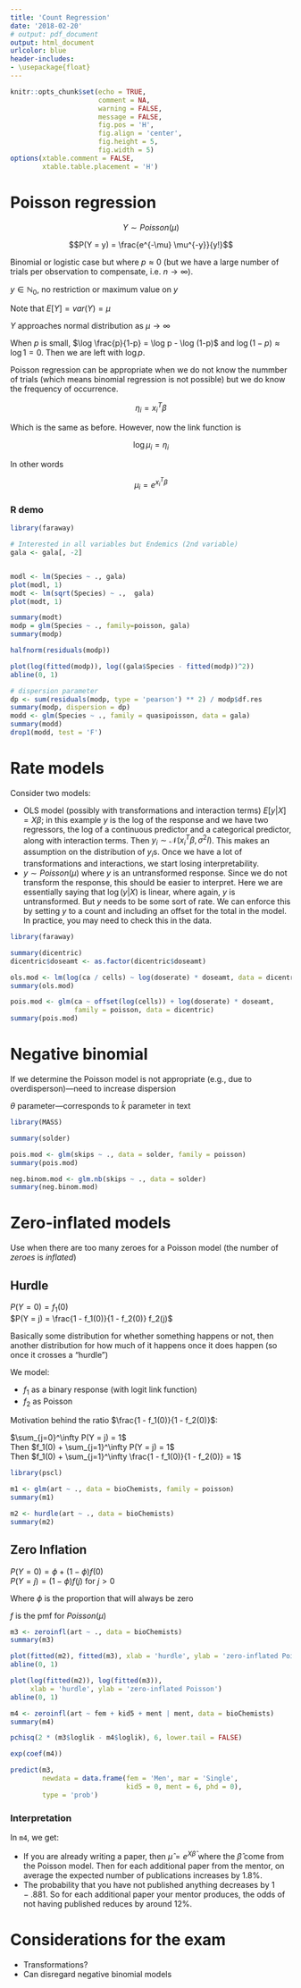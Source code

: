 ```yaml
---
title: 'Count Regression'
date: '2018-02-20'
# output: pdf_document
output: html_document
urlcolor: blue
header-includes:
- \usepackage{float}
---
```


```r
knitr::opts_chunk$set(echo = TRUE, 
                      comment = NA, 
                      warning = FALSE, 
                      message = FALSE, 
                      fig.pos = 'H', 
                      fig.align = 'center', 
                      fig.height = 5, 
                      fig.width = 5)
options(xtable.comment = FALSE, 
        xtable.table.placement = 'H')
```

# Poisson regression

$$Y \sim Poisson(\mu)$$

$$P(Y = y) = \frac{e^{-\mu} \mu^{-y}}{y!}$$

Binomial or logistic case but where $p \approx 0$ (but we have a large number of 
trials per observation to compensate, i.e. $n \rightarrow \infty$).

$y \in \mathbb{N}_0$, no restriction or maximum value on $y$

Note that $E[Y] = var(Y) = \mu$

$Y$ approaches normal distribution as $\mu \rightarrow \infty$

When $p$ is small, $\log \frac{p}{1-p} = \log p - \log (1-p)$ and 
$\log (1 - p) \approx \log 1 = 0$. Then we are left with $\log p$.

Poisson regression can be appropriate when we do not know the nummber of trials 
(which means binomial regression is not possible) but we do know the frequency 
of occurrence. 

$$\eta_i = x_i^T \beta$$

Which is the same as before. However, now the link function is

$$\log \mu_i = \eta_i$$

In other words

$$\mu_i = e^{x_i^T \beta}$$

### R demo

```r
library(faraway)

# Interested in all variables but Endemics (2nd variable)
gala <- gala[, -2]


modl <- lm(Species ~ ., gala)
plot(modl, 1)
modt <- lm(sqrt(Species) ~ .,  gala)
plot(modt, 1)

summary(modt)
modp = glm(Species ~ ., family=poisson, gala)
summary(modp)

halfnorm(residuals(modp))

plot(log(fitted(modp)), log((gala$Species - fitted(modp))^2))
abline(0, 1)

# dispersion parameter
dp <- sum(residuals(modp, type = 'pearson') ** 2) / modp$df.res
summary(modp, dispersion = dp)
modd <- glm(Species ~ ., family = quasipoisson, data = gala)
summary(modd)
drop1(modd, test = 'F')
```

# Rate models

Consider two models: 

* OLS model (possibly with transformations and interaction terms) 
$E[y|X] = X \beta$; in this example $y$ is the log of the response and we have 
two regressors, the log of a continuous predictor and a categorical predictor, 
along with interaction terms. Then $y_i \sim 
\mathcal{N}(x_i^T \beta, \sigma^2 I)$. This makes an assumption on the 
distribution of $y_i$s. Once we have a lot of transformations and interactions, 
we start losing interpretability.
* $y \sim Poisson(\mu)$ where $y$ is an untransformed response. Since we do not 
transform the response, this should be easier to interpret. Here we are 
essentially saying that $\log(y|X)$ is linear, where again, $y$ is 
untransformed. But $y$ needs to be some sort of rate. We can enforce this by 
setting $y$ to a count and including an offset for the total in the model. In 
practice, you may need to check this in the data.

```r
library(faraway)

summary(dicentric)
dicentric$doseamt <- as.factor(dicentric$doseamt)

ols.mod <- lm(log(ca / cells) ~ log(doserate) * doseamt, data = dicentric)
summary(ols.mod)

pois.mod <- glm(ca ~ offset(log(cells)) + log(doserate) * doseamt, 
                family = poisson, data = dicentric)
summary(pois.mod)
```

# Negative binomial 

If we determine the Poisson model is not appropriate (e.g., due to 
overdisperson)---need to increase dispersion

$\theta$ parameter---corresponds to $\hat{k}$ parameter in text

```r
library(MASS)

summary(solder)

pois.mod <- glm(skips ~ ., data = solder, family = poisson)
summary(pois.mod)

neg.binom.mod <- glm.nb(skips ~ ., data = solder)
summary(neg.binom.mod)
```

# Zero-inflated models

Use when there are too many zeroes for a Poisson model (the number of *zeroes* 
is *inflated*)

## Hurdle

$P(Y = 0) = f_1(0)$  
$P(Y = j) = \frac{1 - f_1(0)}{1 - f_2(0)} f_2(j)$

Basically some distribution for whether something happens or not, then another 
distribution for how much of it happens once it does happen (so once it crosses 
a "hurdle")

We model: 

* $f_1$ as a binary response (with logit link function)
* $f_2$ as Poisson

Motivation behind the ratio $\frac{1 - f_1(0)}{1 - f_2(0)}$:

$\sum_{j=0}^\infty P(Y = j) = 1$  
Then $f_1(0) + \sum_{j=1}^\infty P(Y = j) = 1$  
Then $f_1(0) + \sum_{j=1}^\infty \frac{1 - f_1(0)}{1 - f_2(0)} = 1$

```r
library(pscl)

m1 <- glm(art ~ ., data = bioChemists, family = poisson)
summary(m1)

m2 <- hurdle(art ~ ., data = bioChemists)
summary(m2)
```

## Zero Inflation

$P(Y = 0) = \phi + (1 - \phi) f(0)$  
$P(Y = j) = (1 - \phi) f(j)$ for $j > 0$

Where $\phi$ is the proportion that will always be zero

$f$ is the pmf for $Poisson(\mu)$

```r
m3 <- zeroinfl(art ~ ., data = bioChemists)
summary(m3)

plot(fitted(m2), fitted(m3), xlab = 'hurdle', ylab = 'zero-inflated Poisson')
abline(0, 1)

plot(log(fitted(m2)), log(fitted(m3)), 
     xlab = 'hurdle', ylab = 'zero-inflated Poisson')
abline(0, 1)

m4 <- zeroinfl(art ~ fem + kid5 + ment | ment, data = bioChemists)
summary(m4)

pchisq(2 * (m3$loglik - m4$loglik), 6, lower.tail = FALSE)

exp(coef(m4))

predict(m3, 
        newdata = data.frame(fem = 'Men', mar = 'Single', 
                             kid5 = 0, ment = 6, phd = 0), 
        type = 'prob')
```

### Interpretation

In `m4`, we get:

* If you are already writing a paper, then $\hat{\mu} = e^{X \hat{\beta}}$ where 
the $\hat{\beta}$ come from the Poisson model. Then for each additional paper 
from the mentor, on average the expected number of publications increases by 
1.8\%. 
* The probability that you have not published anything decreases by $1 - .881$. 
So for each additional paper your mentor produces, the odds of not having 
published reduces by around 12\%. 

# Considerations for the exam

* Transformations?
* Can disregard negative binomial models